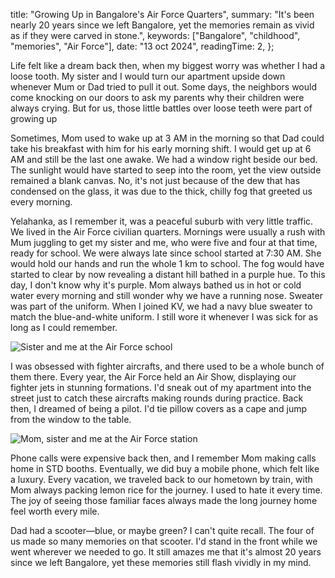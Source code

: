 
  title: "Growing Up in Bangalore's Air Force Quarters",
  summary:
    "It's been nearly 20 years since we left Bangalore, yet the memories remain as vivid as if they were carved in stone.",
  keywords: ["Bangalore", "childhood", "memories", "Air Force"],
  date: "13 oct 2024",
  readingTime: 2,
};


<BlogLayout data={data}>

Life felt like a dream back then, when my biggest worry was whether I had a loose tooth. My sister and I would turn our apartment upside down whenever Mum or Dad tried to pull it out. Some days, the neighbors would come knocking on our doors to ask my parents why their children were always crying. But for us, those little battles over loose teeth were part of growing up

Sometimes, Mom used to wake up at 3 AM in the morning so that Dad could take his breakfast with him for his early morning shift. I would get up at 6 AM and still be the last one awake. We had a window right beside our bed. The sunlight would have started to seep into the room, yet the view outside remained a blank canvas. No, it's not just because of the dew that has condensed on the glass, it was due to the thick, chilly fog that greeted us every morning.

Yelahanka, as I remember it, was a peaceful suburb with very little traffic. We lived in the Air Force civilian quarters. Mornings were usually a rush with Mum juggling to get my sister and me, who were five and four at that time, ready for school. We were always late since school started at 7:30 AM. She would hold our hands and run the whole 1 km to school. The fog would have started to clear by now revealing a distant hill bathed in a purple hue. To this day, I don't know why it's purple. Mom always bathed us in hot or cold water every morning and still wonder why we have a running nose. Sweater was part of the uniform. When I joined KV, we had a navy blue sweater to match the blue-and-white uniform. I still wore it whenever I was sick for as long as I could remember.

![Sister and me at the Air Force school](/blogs/growing-up-in-bangalores-air-force-quarters/sis-and-me-at-school.jpg)

I was obsessed with fighter aircrafts, and there used to be a whole bunch of them there. Every year, the Air Force held an Air Show, displaying our fighter jets in stunning formations. I'd sneak out of my apartment into the street just to catch these aircrafts making rounds during practice. Back then, I dreamed of being a pilot. I'd tie pillow covers as a cape and jump from the window to the table.

![Mom, sister and me at the Air Force station](/blogs/growing-up-in-bangalores-air-force-quarters/mom-sis-and-me-at-air-force-station.jpg)

Phone calls were expensive back then, and I remember Mom making calls home in STD booths. Eventually, we did buy a mobile phone, which felt like a luxury. Every vacation, we traveled back to our hometown by train, with Mom always packing lemon rice for the journey. I used to hate it every time. The joy of seeing those familiar faces always made the long journey home feel worth every mile.

Dad had a scooter—blue, or maybe green? I can't quite recall. The four of us made so many memories on that scooter. I'd stand in the front while we went wherever we needed to go. It still amazes me that it's almost 20 years since we left Bangalore, yet these memories still flash vividly in my mind.

</BlogLayout>
